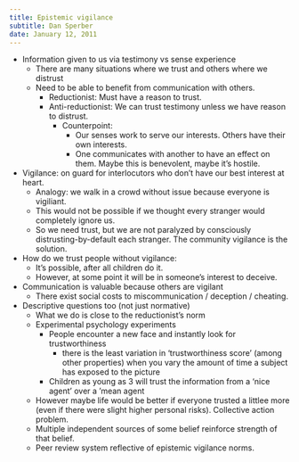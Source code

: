 ```yaml
---
title: Epistemic vigilance
subtitle: Dan Sperber
date: January 12, 2011
---
```


- Information given to us via testimony vs sense experience
  - There are many situations where we trust and others where we distrust
  - Need to be able to benefit from communication with others.
    - Reductionist: Must have a reason to trust.
    - Anti-reductionist: We can trust testimony unless we have reason to distrust.
      - Counterpoint:
        - Our senses work to serve our interests. Others have their own interests.
        - One communicates with another to have an effect on them. Maybe this is benevolent, maybe it's hostile.
- Vigilance: on guard for interlocutors who don't have our best interest at heart.
  - Analogy: we walk in a crowd without issue because everyone is vigiliant.
  - This would not be possible if we thought every stranger would completely ignore us.
  - So we need trust, but we are not paralyzed by consciously distrusting-by-default each stranger. The community vigilance is the solution.
- How do we trust people without vigilance:
  - It's possible, after all children do it.
  - However, at some point it will be in someone's interest to deceive.
- Communication is valuable because others are vigilant
  - There exist social costs to miscommunication / deception / cheating.
- Descriptive questions too (not just normative)
  - What we do is close to the reductionist's norm
  - Experimental psychology experiments
    - People encounter a new face and instantly look for trustworthiness
      - there is the least variation in 'trustworthiness score' (among other properties) when you vary the amount of time a subject has exposed to the picture
    - Children as young as 3 will trust the information from a 'nice agent' over a 'mean agent
  - However maybe life would be better if everyone trusted a littlee more (even if there were slight higher personal risks). Collective action problem.
  - Multiple independent sources of some belief reinforce strength of that belief.
  - Peer review system reflective of epistemic vigilance norms.

